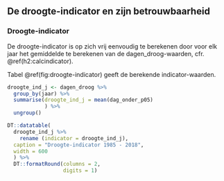 ## De droogte-indicator en zijn betrouwbaarheid {#h4-2:droogte-indicator}

### Droogte-indicator {#h4-2-1:droogte-indicator}
De droogte-indicator is op zich vrij eenvoudig te berekenen door voor elk jaar het gemiddelde te berekenen van de $\text {dagen_droog}$-waarden, cfr. \@ref(h2:calcindicator).

Tabel \@ref(fig:droogte-indicator) geeft de berekende indicator-waarden.


```r
droogte_ind_j <- dagen_droog %>% 
  group_by(jaar) %>% 
  summarise(droogte_ind_j = mean(dag_onder_p05)
            ) %>% 
  ungroup()

DT::datatable(
  droogte_ind_j %>% 
    rename (indicator = droogte_ind_j),
  caption = "Droogte-indicator 1985 - 2018",
  width = 600
  ) %>% 
  DT::formatRound(columns = 2,
                  digits = 1)

```

